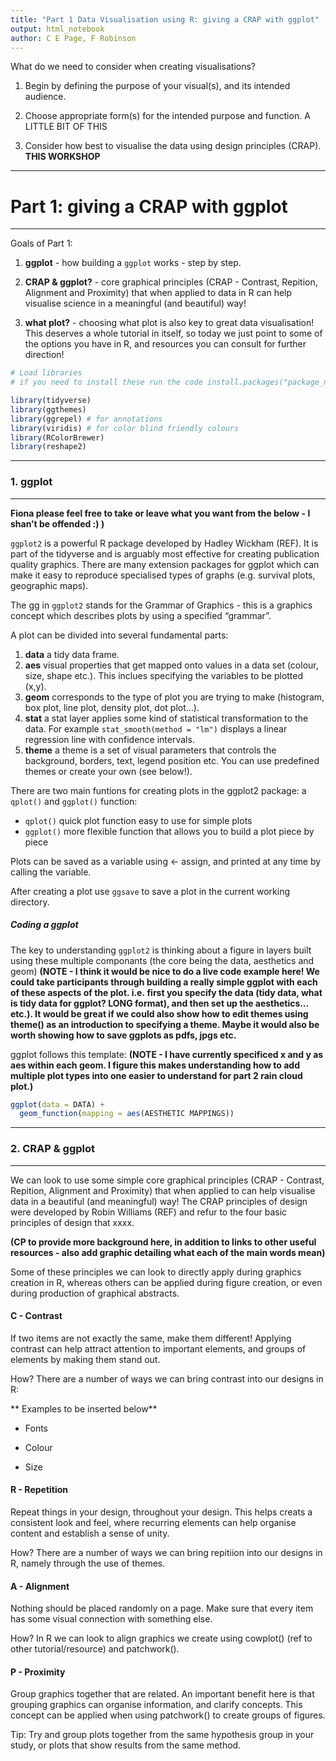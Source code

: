 ```yaml
---
title: "Part 1 Data Visualisation using R: giving a CRAP with ggplot"
output: html_notebook
author: C E Page, F Robinson
---
```



What do we need to consider when creating visualisations?

1. Begin by defining the purpose of your visual(s), and its intended audience.

2. Choose appropriate form(s) for the intended purpose and function. A LITTLE BIT OF THIS

3. Consider how best to visualise the data using design principles (CRAP). **THIS WORKSHOP**

***
# Part 1: giving a CRAP with ggplot 
***


Goals of Part 1:


1. __ggplot__ - how building a `ggplot` works - step by step.


2. __CRAP & ggplot?__ - core graphical principles (CRAP - Contrast, Repition, Alignment and Proximity) that when applied to data in R can help visualise science in a meaningful (and beautiful) way!


3. __what plot?__ - choosing what plot is also key to great data visualisation! This deserves a whole tutorial in itself, so today we just point to some of the options you have in R, and resources you can consult for further direction!


```r
# Load libraries 
# if you need to install these run the code install.packages("package_name")

library(tidyverse)
library(ggthemes)
library(ggrepel) # for annotations 
library(viridis) # for color blind friendly colours 
library(RColorBrewer) 
library(reshape2)

```


***
### 1. __ggplot__ 
***

**Fiona please feel free to take or leave what you want from the below - I shan't be offended :) )**

`ggplot2` is a powerful R package developed by Hadley Wickham (REF). It is part of the tidyverse and is arguably most effective for creating publication quality graphics. There are many extension packages for ggplot which can make it easy to reproduce specialised types of graphs (e.g. survival plots, geographic maps).


The gg in `ggplot2` stands for the Grammar of Graphics - this is a graphics concept which describes plots by using a specified "grammar".  


A plot can be divided into several fundamental parts:

1. __data__ a tidy data frame.
2. __aes__ visual properties that get mapped onto values in a data set (colour, size, shape etc.). This inclues specifying the variables to be plotted (x,y).
3. __geom__ corresponds to the type of plot you are trying to make (histogram, box plot, line plot, density plot, dot plot...).
4. __stat__ a stat layer applies some kind of statistical transformation to the data. For example `stat_smooth(method = "lm")` displays a linear regression line with confidence intervals.
5. __theme__ a theme is a set of visual parameters that controls the background, borders, text, legend position etc. You can use predefined themes or create your own (see below!).

There are two main funtions for creating plots in the ggplot2 package: a `qplot()` and `ggplot()` function: 

+ `qplot()` quick plot function easy to use for simple plots
+ `ggplot()` more flexible function that allows you to build a plot piece by piece

Plots can be saved as a variable using <- assign, and printed at any time by calling the variable. 

After creating a plot use `ggsave` to save a plot in the current working directory. 



##### Coding a ggplot



The key to understanding `ggplot2` is thinking about a figure in layers built using these multiple componants (the core being the data, aesthetics and geom) **(NOTE - I think it would be nice to do a live code example here! We could take participants through building a really simple ggplot with each of these aspects of the plot. i.e. first you specify the data (tidy data, what is tidy data for ggplot? LONG format), and then set up the aesthetics...etc.). It would be great if we could also show how to edit themes using theme() as an introduction to specifying a theme. Maybe it would also be worth showing how to save ggplots as pdfs, jpgs etc.**

ggplot follows this template: **(NOTE - I have currently specificed x and y as aes within each geom. I figure this makes understanding how to add multiple plot types into one easier to understand for part 2 rain cloud plot.)**


```r

ggplot(data = DATA) + 
  geom_function(mapping = aes(AESTHETIC MAPPINGS))

```


***
### 2. __CRAP & ggplot__ 
***

We can look to use some simple core graphical principles (CRAP - Contrast, Repition, Alignment and Proximity) that when applied to can help visualise data in a beautiful (and meaningful) way! The CRAP principles of design were developed by Robin Williams (REF) and refur to the four basic principles of design that xxxx.


**(CP to provide more background here, in addition to links to other useful resources - also add graphic detailing what each of the main words mean)**


Some of these principles we can look to directly apply during graphics creation in R, whereas others can be applied during figure creation, or even during production of graphical abstracts. 


#### C - Contrast 


If two items are not exactly the same, make them different! Applying contrast can help attract attention to important elements, and groups of elements by making them stand out. 

How? There are a number of ways we can bring contrast into our designs in R: 

** Examples to be inserted below** 

*  Fonts 

*  Colour 

*  Size


#### R - Repetition 


Repeat things in your design, throughout your design. This helps creats a consistent look and feel, where recurring elements can help organise content and establish a sense of unity. 

How? There are a number of ways we can bring repitiion into our designs in R, namely through the use of themes.  


#### A - Alignment 


Nothing should be placed randomly on a page. Make sure that every item has some visual connection with something else.  

How? In R we can look to align graphics we create using cowplot() (ref to other tutorial/resource) and patchwork().


#### P - Proximity

Group graphics together that are related. An important benefit here is that grouping graphics can organise information, and clarify concepts. This concept can be applied when using patchwork() to create groups of figures. 

Tip: Try and group plots together from the same hypothesis group in your study, or plots that show results from the same method. 




